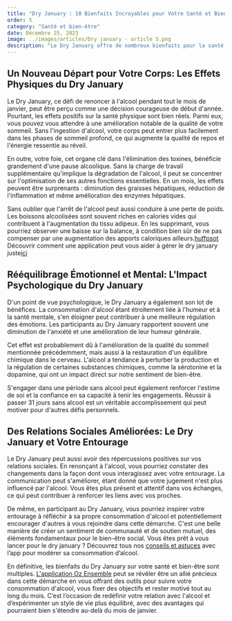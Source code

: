 ```yaml
---
title: "Dry January : 10 Bienfaits Incroyables pour Votre Santé et Bien-être"
order: 5
category: "Santé et bien-être"
date: Décembre 25, 2023
image: ../images/articles/Dry january - article 5.png
description: "Le Dry January offre de nombreux bienfaits pour la santé physique et mentale. Il améliore la qualité du sommeil, favorise le rééquilibrage du foie et peut entraîner une perte de poids. Sur le plan psychologique, il contribue à une meilleure régulation des émotions, rétablit l'équilibre chimique dans le cerveau et renforce l'estime de soi. De plus, il peut améliorer les relations sociales en favorisant une meilleure communication et en inspirant les autres à réfléchir à leur consommation d'alcool. Le Dry January est ainsi l'occasion idéale de créer des habitudes plus équilibrées pour un bien-être global."
---
```


## Un Nouveau Départ pour Votre Corps: Les Effets Physiques du Dry January

Le Dry January, ce défi de renoncer à l'alcool pendant tout le mois de janvier, peut être perçu comme une décision courageuse de début d'année. Pourtant, les effets positifs sur la santé physique sont bien réels. Parmi eux, vous pouvez vous attendre à une amélioration notable de la qualité de votre sommeil. Sans l'ingestion d'alcool, votre corps peut entrer plus facilement dans les phases de sommeil profond, ce qui augmente la qualité de repos et l'énergie ressentie au réveil.

En outre, votre foie, cet organe clé dans l'élimination des toxines, bénéficie grandement d'une pause alcoolique. Sans la charge de travail supplémentaire qu'implique la dégradation de l'alcool, il peut se concentrer sur l'optimisation de ses autres fonctions essentielles. En un mois, les effets peuvent être surprenants : diminution des graisses hépatiques, réduction de l'inflammation et même amélioration des enzymes hépatiques.

Sans oublier que l'arrêt de l'alcool peut aussi conduire à une perte de poids. Les boissons alcoolisées sont souvent riches en calories vides qui contribuent à l'augmentation du tissu adipeux. En les supprimant, vous pourriez observer une baisse sur la balance, à condition bien sûr de ne pas compenser par une augmentation des apports caloriques ailleurs.[huffpsot](https://www.huffingtonpost.fr/life/article/avec-le-dry-january-voici-ce-qui-se-passera-dans-votre-corps_137640.html)
Découvrir comment une application peut vous aider à gérer le dry january juste[ici](ozensemble.fabrique.social.gouv.fr/sante-et-bien-etre/comment-lapplication-peut-vous-aider-à-tirer-le-meilleur-de-dry-january)

## Rééquilibrage Émotionnel et Mental: L'Impact Psychologique du Dry January

D'un point de vue psychologique, le Dry January a également son lot de bénéfices. La consommation d'alcool étant étroitement liée à l'humeur et à la santé mentale, s'en éloigner peut contribuer à une meilleure régulation des émotions. Les participants au Dry January rapportent souvent une diminution de l'anxiété et une amélioration de leur humeur générale.

Cet effet est probablement dû à l'amélioration de la qualité du sommeil mentionnée précédemment, mais aussi à la restauration d'un équilibre chimique dans le cerveau. L'alcool a tendance à perturber la production et la régulation de certaines substances chimiques, comme la sérotonine et la dopamine, qui ont un impact direct sur notre sentiment de bien-être.

S'engager dans une période sans alcool peut également renforcer l'estime de soi et la confiance en sa capacité à tenir les engagements. Réussir à passer 31 jours sans alcool est un véritable accomplissement qui peut motiver pour d'autres défis personnels.

## Des Relations Sociales Améliorées: Le Dry January et Votre Entourage

Le Dry January peut aussi avoir des répercussions positives sur vos relations sociales. En renonçant à l'alcool, vous pourriez constater des changements dans la façon dont vous interagissez avec votre entourage. La communication peut s'améliorer, étant donné que votre jugement n'est plus influencé par l'alcool. Vous êtes plus présent et attentif dans vos échanges, ce qui peut contribuer à renforcer les liens avec vos proches.

De même, en participant au Dry January, vous pourriez inspirer votre entourage à réfléchir à sa propre consommation d'alcool et potentiellement encourager d'autres à vous rejoindre dans cette démarche. C'est une belle manière de créer un sentiment de communauté et de soutien mutuel, des éléments fondamentaux pour le bien-être social.
Vous êtes prêt à vous lancer pour le dry january ? Découvrez tous nos [conseils et astuces](ozensemble.fabrique.social.gouv.fr/sante-et-bien-etre/réussir-son-dry-january-conseils-et-astuces-avec-lapp-pour-modérer-sa-consommation) avec l’app pour modérer sa consommation d’alcool.

En définitive, les bienfaits du Dry January sur votre santé et bien-être sont multiples. [L'application Oz Ensemble](https://ozensemble.fabrique.social.gouv.fr/) peut se révéler être un allié précieux dans cette démarche en vous offrant des outils pour suivre votre consommation d'alcool, vous fixer des objectifs et rester motivé tout au long du mois. C’est l’occasion de redéfinir votre relation avec l'alcool et d’expérimenter un style de vie plus équilibré, avec des avantages qui pourraient bien s'étendre au-delà du mois de janvier.
